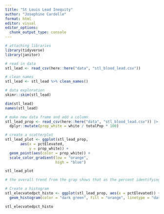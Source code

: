 ```yaml
---
title: "St Louis Lead Inequity"
author: "Josephine Cardelle"
format: html
editor: visual
editor_options: 
  chunk_output_type: console
---
```


```r
# attaching libraries
library(tidyverse)
library(janitor)
```

```r
# read in data
stl_lead <- read_csv(here::here("data", "stl_blood_lead.csv"))

# clean names
stl_lead <- stl_lead %>% clean_names()

# data exploration
skimr::skim(stl_lead)

dim(stl_lead)
names(stl_lead)
```

```r
# make new data frame and add a column
stl_lead_prop <- read_csv(here::here("data", "stl_blood_lead.csv")) |> 
  dplyr::mutate(prop_white = white / totalPop * 100)
```

```r
# create a scatterplot
stl_lead_plot <- ggplot(stl_lead_prop, 
       aes(x = pctElevated, 
           y = prop_white)) +
  geom_point(aes(color = prop_white)) +
  scale_color_gradient(low = "orange", 
                       high = "blue")

stl_lead_plot

# the overall trend from the grap shows that as the percent identifying as white decreases, the elevated blood lead levels increases
```

```r
# Create a histogram
stl_elecvatedpct_histo <- ggplot(stl_lead_prop, aes(x = pctElevated)) +
  geom_histogram(color = "dark green", fill = "orange", linetype = "dashed")

stl_elecvatedpct_histo
```

